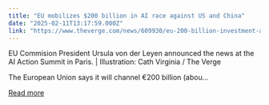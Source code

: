 ```yaml
---
title: "EU mobilizes $200 billion in AI race against US and China"
date: "2025-02-11T13:17:59.000Z"
link: "https://www.theverge.com/news/609930/eu-200-billion-investment-ai-development"
---
```


EU Commision President Ursula von der Leyen  announced the news at the AI Action Summit in Paris. | Illustration: Cath Virginia / The Verge﻿

The European Union says it will channel €200 billion (abou...

[Read more](https://www.theverge.com/news/609930/eu-200-billion-investment-ai-development)
